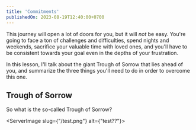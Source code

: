 ```yaml
---
title: 'Commitments'
publishedOn: 2023-08-19T12:40:00+0700
---
```


This journey will open a lot of doors for you, but it will *not* be easy. You're going to face a ton of challenges and difficulties,
spend nights and weekends, sacrifice your valuable time with loved ones, and you'll have to be consistent towards your goal
even in the depths of your frustration.

In this lesson, I'll talk about the giant Trough of Sorrow that lies ahead of you, and summarize the three things you'll need to do in order to
overcome this one.


## Trough of Sorrow
So what is the so-called Trough of Sorrow?

<ServerImage slug={"/test.png"} alt={"test??"}></ServerImage>
